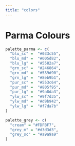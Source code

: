 ```yaml
---
title: "colors"
---
```


# Parma Colours

```r
palette_parma <- c(
  "blu_sc" =  "#033c55",
  "blu_md" =  "#005d82",
  "blu_lg" =  "#5582a7",
  "grn_sc" =  "#246864",
  "grn_md" =  "#539d90",
  "grn_lg" =  "#8eb9b1",
  "pur_sc" =  "#553c64",
  "pur_md" =  "#805f95",
  "pur_lg" =  "#9a8da3",
  "ylw_sc" =  "#9f7d35",
  "ylw_md" =  "#d9b942",
  "ylw_lg" =  "#f7da7b"
)

palette_grey <- c(
  "cream" = "#FDFBF7",
  "grey_m" = "#d3d3d3",
  "grey_sc" = "#a9a9a9"
)
```
